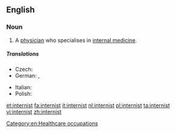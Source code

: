 ==English==

===Noun===
{{en-noun}}

# {{medicine}} A [[physician]] who specialises in [[internal medicine]].

=====Translations=====
{{trans-top|specialist in internal medicine}}
* Czech: {{t-|cs|internista|m}}
* German: {{t|de|Internist|m}}, {{t|de|Internistin|f}}
{{trans-mid}}
* Italian: {{t-|it|internista|m|f}}
* Polish: {{t-|pl|internista|m}}
{{trans-bottom}}

[[Category:en:Healthcare occupations]]

[[et:internist]]
[[fa:internist]]
[[it:internist]]
[[nl:internist]]
[[pl:internist]]
[[ta:internist]]
[[vi:internist]]
[[zh:internist]]